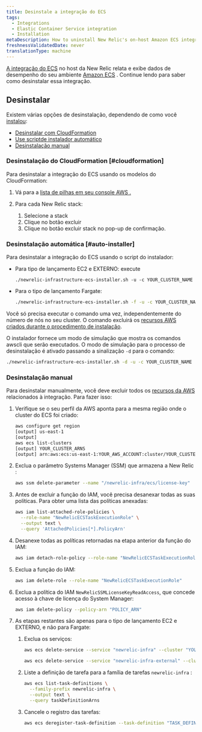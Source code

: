 ```yaml
---
title: Desinstale a integração do ECS
tags:
  - Integrations
  - Elastic Container Service integration
  - Installation
metaDescription: How to uninstall New Relic's on-host Amazon ECS integration.
freshnessValidatedDate: never
translationType: machine
---
```


[A integração do ECS](/docs/introduction-amazon-ecs-integration) no host da New Relic relata e exibe dados de desempenho do seu ambiente [Amazon ECS](https://docs.aws.amazon.com/ecs/index.html) . Continue lendo para saber como desinstalar essa integração.

## Desinstalar

Existem várias opções de desinstalação, dependendo de como você [instalou](/docs/install-ecs-integration#install-ec2):

* [Desinstalar com CloudFormation](#cloudformation)
* [Use scriptde instalador automático](#auto-installer)
* [Desinstalação manual](#manual-uninstall)

### Desinstalação do CloudFormation [#cloudformation]

Para desinstalar a integração do ECS usando os modelos do CloudFormation:

1. Vá para a [lista de pilhas em seu console AWS .](https://console.aws.amazon.com/cloudformation/home?#/stacks?filteringText=&filteringStatus=active&viewNested=true&hideStacks=false)

2. Para cada New Relic stack:

   1. Selecione a stack
   2. Clique no botão excluir
   3. Clique no botão excluir stack no pop-up de confirmação.

### Desinstalação automática [#auto-installer]

Para desinstalar a integração do ECS usando o script do instalador:

* Para tipo de lançamento EC2 e EXTERNO: execute

  ```ah
  ./newrelic-infrastructure-ecs-installer.sh -u -c YOUR_CLUSTER_NAME
  ```

* Para o tipo de lançamento Fargate:

  ```sh
  ./newrelic-infrastructure-ecs-installer.sh -f -u -c YOUR_CLUSTER_NAME
  ```

Você só precisa executar o comando uma vez, independentemente do número de nós no seu cluster. O comando excluirá os [recursos AWS criados durante o procedimento de instalação](/docs/install-ecs-integration#aws-resources).

O instalador fornece um modo de simulação que mostra os comandos awscli que serão executados. O modo de simulação para o processo de desinstalação é ativado passando a sinalização `-d` para o comando:

```sh
./newrelic-infrastructure-ecs-installer.sh -d -u -c YOUR_CLUSTER_NAME
```

### Desinstalação manual

Para desinstalar manualmente, você deve excluir todos os [recursos da AWS](/docs/install-ecs-integration#aws-resources) relacionados à integração. Para fazer isso:

1. Verifique se o seu perfil da AWS aponta para a mesma região onde o cluster do ECS foi criado:

   ```sh
   aws configure get region
   [output] us-east-1
   [output] 
   aws ecs list-clusters
   [output] YOUR_CLUSTER_ARNS	
   [output] arn:aws:ecs:us-east-1:YOUR_AWS_ACCOUNT:cluster/YOUR_CLUSTER
   ```

2. Exclua o parâmetro Systems Manager (SSM) que armazena a New Relic <InlinePopover type="licenseKey"/>:

   ```sh
   aws ssm delete-parameter --name "/newrelic-infra/ecs/license-key"
   ```

3. Antes de excluir a função do IAM, você precisa desanexar todas as suas políticas. Para obter uma lista das políticas anexadas:

   ```sh
   aws iam list-attached-role-policies \
     --role-name "NewRelicECSTaskExecutionRole" \
     --output text \
     --query 'AttachedPolicies[*].PolicyArn'
   ```

4. Desanexe todas as políticas retornadas na etapa anterior da função do IAM:

   ```sh
   aws iam detach-role-policy --role-name "NewRelicECSTaskExecutionRole" --policy-arn "POLICY_ARN"
   ```

5. Exclua a função do IAM:

   ```sh
   aws iam delete-role --role-name "NewRelicECSTaskExecutionRole"
   ```

6. Exclua a política do IAM `NewRelicSSMLicenseKeyReadAccess`, que concede acesso à chave de licença do System Manager:

   ```sh
   aws iam delete-policy --policy-arn "POLICY_ARN"
   ```

7. As etapas restantes são apenas para o tipo de lançamento EC2 e EXTERNO, e não para Fargate:

   1. Exclua os serviços:

      ```sh
      aws ecs delete-service --service "newrelic-infra" --cluster "YOUR_CLUSTER_NAME"
      ```

      ```sh
      aws ecs delete-service --service "newrelic-infra-external" --cluster "YOUR_CLUSTER_NAME"
      ```

   2. Liste a definição de tarefa para a família de tarefas `newrelic-infra` :

      ```sh
      aws ecs list-task-definitions \
        --family-prefix newrelic-infra \
        --output text \
        --query taskDefinitionArns
      ```

   3. Cancele o registro das tarefas:

      ```sh
      aws ecs deregister-task-definition --task-definition "TASK_DEFINITION_ARN"
      ```